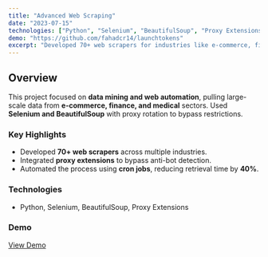 ```yaml
---
title: "Advanced Web Scraping"
date: "2023-07-15"
technologies: ["Python", "Selenium", "BeautifulSoup", "Proxy Extensions"]
demo: "https://github.com/fahadcr14/launchtokens"
excerpt: "Developed 70+ web scrapers for industries like e-commerce, finance, and medical, automating data collection with proxy extensions."
---
```


## Overview

This project focused on **data mining and web automation**, pulling large-scale data from **e-commerce, finance, and medical** sectors. Used **Selenium and BeautifulSoup** with proxy rotation to bypass restrictions.

### Key Highlights

- Developed **70+ web scrapers** across multiple industries.
- Integrated **proxy extensions** to bypass anti-bot detection.
- Automated the process using **cron jobs**, reducing retrieval time by **40%**.

### Technologies

- Python, Selenium, BeautifulSoup, Proxy Extensions

### Demo

[View Demo](https://github.com/fahadcr14/launchtokens)
